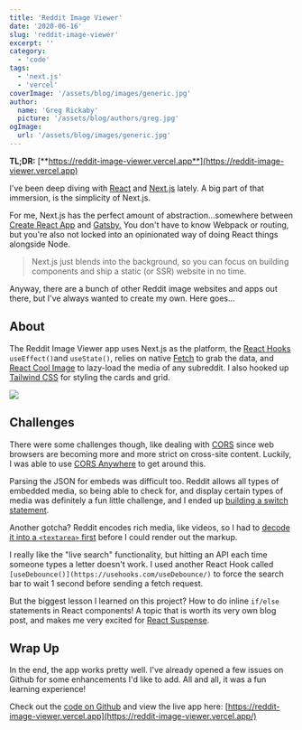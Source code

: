 ```yaml
---
title: 'Reddit Image Viewer'
date: '2020-06-16'
slug: 'reddit-image-viewer'
excerpt: ''
category:
  - 'code'
tags:
  - 'next.js'
  - 'vercel'
coverImage: '/assets/blog/images/generic.jpg'
author:
  name: 'Greg Rickaby'
  picture: '/assets/blog/authors/greg.jpg'
ogImage:
  url: '/assets/blog/images/generic.jpg'
---
```


**TL;DR:** [**https://reddit-image-viewer.vercel.app**](https://reddit-image-viewer.vercel.app)

I've been deep diving with [React](https://reactjs.org/) and [Next.js](https://nextjs.org) lately. A big part of that immersion, is the simplicity of Next.js.

For me, Next.js has the perfect amount of abstraction…somewhere between [Create React App](https://github.com/facebook/create-react-app) and [Gatsby.](https://gatsbyjs.org) You don't have to know Webpack or routing, but you're also not locked into an opinionated way of doing React things alongside Node.

> Next.js just blends into the background, so you can focus on building components and ship a static (or SSR) website in no time.

Anyway, there are a bunch of other Reddit image websites and apps out there, but I've always wanted to create my own. Here goes...

## About

The Reddit Image Viewer app uses Next.js as the platform, the [React Hooks](https://reactjs.org/docs/hooks-intro.html) `useEffect()`and `useState()`, relies on native [Fetch](https://developer.mozilla.org/en-US/docs/Web/API/Fetch_API) to grab the data, and [React Cool Image](https://github.com/wellyshen/react-cool-img) to lazy-load the media of any subreddit. I also hooked up [Tailwind CSS](https://tailwindcss.com/) for styling the cards and grid.

![](/blog/images/Kapture-2020-06-19-at-13.20.38.gif)

## Challenges

There were some challenges though, like dealing with [CORS](https://developer.mozilla.org/en-US/docs/Web/HTTP/CORS) since web browsers are becoming more and more strict on cross-site content. Luckily, I was able to use [CORS Anywhere](https://github.com/Rob--W/cors-anywhere) to get around this.

Parsing the JSON for embeds was difficult too. Reddit allows all types of embedded media, so being able to check for, and display certain types of media was definitely a fun little challenge, and I ended up [building a switch statement](https://github.com/gregrickaby/reddit-image-viewer/blob/master/components/Card.js#L29-L81).

Another gotcha? Reddit encodes rich media, like videos, so I had to [decode it into a `<textarea>` first](https://github.com/gregrickaby/reddit-image-viewer/blob/master/components/Card.js#L8-L14) before I could render out the markup.

I really like the "live search" functionality, but hitting an API each time someone types a letter doesn't work. I used another React Hook called `[useDebounce()](https://usehooks.com/useDebounce/)` to force the search bar to wait 1 second before sending a fetch request.

But the biggest lesson I learned on this project? How to do inline `if/else` statements in React components! A topic that is worth its very own blog post, and makes me very excited for [React Suspense](https://reactjs.org/docs/concurrent-mode-suspense.html).

## Wrap Up

In the end, the app works pretty well. I've already opened a few issues on Github for some enhancements I'd like to add. All and all, it was a fun learning experience!

Check out the [code on Github](https://github.com/gregrickaby/reddit-image-viewer) and view the live app here: [https://reddit-image-viewer.vercel.app](https://reddit-image-viewer.vercel.app/)
